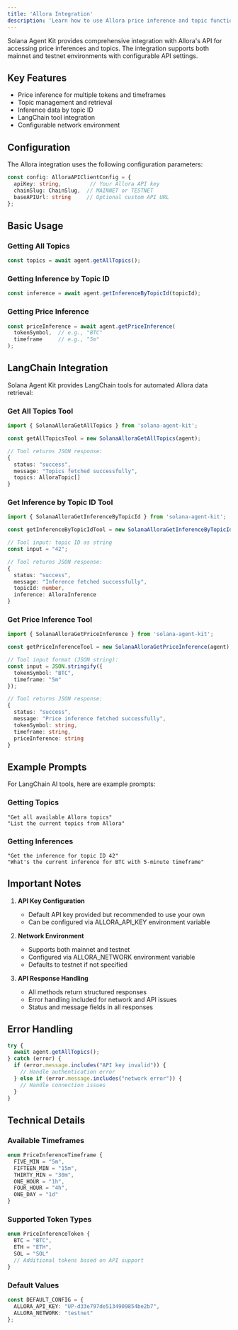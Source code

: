```yaml
---
title: 'Allora Integration'
description: 'Learn how to use Allora price inference and topic functionality'
---
```



Solana Agent Kit provides comprehensive integration with Allora's API for accessing price inferences and topics. The integration supports both mainnet and testnet environments with configurable API settings.

## Key Features

- Price inference for multiple tokens and timeframes
- Topic management and retrieval
- Inference data by topic ID
- LangChain tool integration
- Configurable network environment

## Configuration

The Allora integration uses the following configuration parameters:

```typescript
const config: AlloraAPIClientConfig = {
  apiKey: string,         // Your Allora API key
  chainSlug: ChainSlug,  // MAINNET or TESTNET
  baseAPIUrl: string     // Optional custom API URL
};
```

## Basic Usage

### Getting All Topics

```typescript
const topics = await agent.getAllTopics();
```

### Getting Inference by Topic ID

```typescript
const inference = await agent.getInferenceByTopicId(topicId);
```

### Getting Price Inference

```typescript
const priceInference = await agent.getPriceInference(
  tokenSymbol,  // e.g., "BTC"
  timeframe     // e.g., "5m"
);
```

## LangChain Integration

Solana Agent Kit provides LangChain tools for automated Allora data retrieval:

### Get All Topics Tool

```typescript
import { SolanaAlloraGetAllTopics } from 'solana-agent-kit';

const getAllTopicsTool = new SolanaAlloraGetAllTopics(agent);

// Tool returns JSON response:
{
  status: "success",
  message: "Topics fetched successfully",
  topics: AlloraTopic[]
}
```

### Get Inference by Topic ID Tool

```typescript
import { SolanaAlloraGetInferenceByTopicId } from 'solana-agent-kit';

const getInferenceByTopicIdTool = new SolanaAlloraGetInferenceByTopicId(agent);

// Tool input: topic ID as string
const input = "42";

// Tool returns JSON response:
{
  status: "success",
  message: "Inference fetched successfully",
  topicId: number,
  inference: AlloraInference
}
```

### Get Price Inference Tool

```typescript
import { SolanaAlloraGetPriceInference } from 'solana-agent-kit';

const getPriceInferenceTool = new SolanaAlloraGetPriceInference(agent);

// Tool input format (JSON string):
const input = JSON.stringify({
  tokenSymbol: "BTC",
  timeframe: "5m"
});

// Tool returns JSON response:
{
  status: "success",
  message: "Price inference fetched successfully",
  tokenSymbol: string,
  timeframe: string,
  priceInference: string
}
```

## Example Prompts

For LangChain AI tools, here are example prompts:

### Getting Topics
```text
"Get all available Allora topics"
"List the current topics from Allora"
```

### Getting Inferences
```text
"Get the inference for topic ID 42"
"What's the current inference for BTC with 5-minute timeframe"
```

## Important Notes

1. **API Key Configuration**
   - Default API key provided but recommended to use your own
   - Can be configured via ALLORA_API_KEY environment variable

2. **Network Environment**
   - Supports both mainnet and testnet
   - Configured via ALLORA_NETWORK environment variable
   - Defaults to testnet if not specified

3. **API Response Handling**
   - All methods return structured responses
   - Error handling included for network and API issues
   - Status and message fields in all responses

## Error Handling

```typescript
try {
  await agent.getAllTopics();
} catch (error) {
  if (error.message.includes("API key invalid")) {
    // Handle authentication error
  } else if (error.message.includes("network error")) {
    // Handle connection issues
  }
}
```

## Technical Details

### Available Timeframes
```typescript
enum PriceInferenceTimeframe {
  FIVE_MIN = "5m",
  FIFTEEN_MIN = "15m",
  THIRTY_MIN = "30m",
  ONE_HOUR = "1h",
  FOUR_HOUR = "4h",
  ONE_DAY = "1d"
}
```

### Supported Token Types
```typescript
enum PriceInferenceToken {
  BTC = "BTC",
  ETH = "ETH",
  SOL = "SOL"
  // Additional tokens based on API support
}
```

### Default Values
```typescript
const DEFAULT_CONFIG = {
  ALLORA_API_KEY: "UP-d33e797de5134909854be2b7",
  ALLORA_NETWORK: "testnet"
};
```